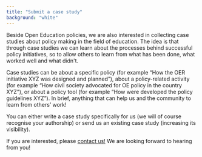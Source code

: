 ```yaml
---
title: "Submit a case study"
background: "white"
---
```


Beside Open Education policies, we are also interested in collecting case studies about policy making in the field
of education. The idea is that through case studies we can learn about the processes behind successful policy
initiatives, so to allow others to learn from what has been done, what worked well and what didn't.

Case studies can be about a specific policy (for example “How the OER initiative XYZ was designed and planned”),
about a policy-related activity (for example “How civil society advocated for OE policy in the country XYZ”), or about
a policy tool (for example “How were developed the policy guidelines XYZ”). In brief, anything that can help us and
the community to learn from others’ work!

You can either write a case study specifically for us (we will of course recognise your authorship) or send us an
existing case study (increasing its visibility).

If you are interested, please [contact us!](mailto:info@oerworldmap.org) We are looking forward to hearing from you!
